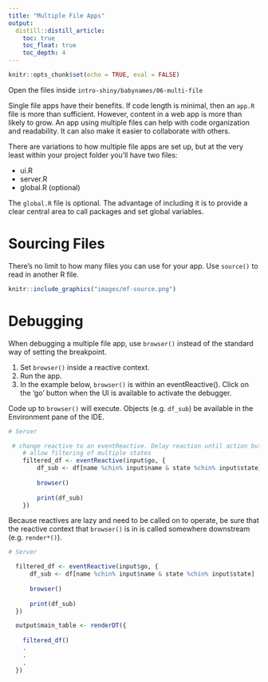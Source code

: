 ```yaml
---
title: "Multiple File Apps"
output: 
  distill::distill_article:
    toc: true
    toc_float: true
    toc_depth: 4
---
```


```r
knitr::opts_chunk$set(echo = TRUE, eval = FALSE)
```

Open the files inside `intro-shiny/babynames/06-multi-file`

Single file apps have their benefits. If code length is minimal, then an `app.R` file is more than sufficient. However, content in a web app is more than likely to grow. An app using multiple files can help with code organization and readability. It can also make it easier to collaborate with others.

There are variations to how multiple file apps are set up, but at the very least within your project folder you'll have two files:

- ui.R
- server.R
- global.R (optional)

The `global.R` file is optional. The advantage of including it is to provide a clear central area to call packages and set global variables. 

# Sourcing Files

There's no limit to how many files you can use for your app. Use `source()` to read in another R file.

```r
knitr::include_graphics("images/mf-source.png")
```

# Debugging

When debugging a multiple file app, use `browser()` instead of the standard way of setting the breakpoint. 

1. Set `browser()` inside a reactive context.
2. Run the app. 
3. In the example below, `browser()` is within an eventReactive(). Click on the 'go' button when the UI is available to activate the debugger. 

Code up to `browser()` will execute. Objects (e.g. `df_sub`) be available in the Environment pane of the IDE.

```r
# Server

 # change reactive to an eventReactive. Delay reaction until action button is clicked
    # allow filtering of multiple states
    filtered_df <- eventReactive(input$go, {
        df_sub <- df[name %chin% input$name & state %chin% input$state]
        
        browser()
        
        print(df_sub)
    })
```

Because reactives are lazy and need to be called on to operate, be sure that the reactive context that `browser()` is in is called somewhere downstream (e.g. `render*()`).

```r
# Server

  filtered_df <- eventReactive(input$go, {
      df_sub <- df[name %chin% input$name & state %chin% input$state]
      
      browser()
      
      print(df_sub)
  })

  output$main_table <- renderDT({
    
    filtered_df()
    .
    .
    .
  })

```




